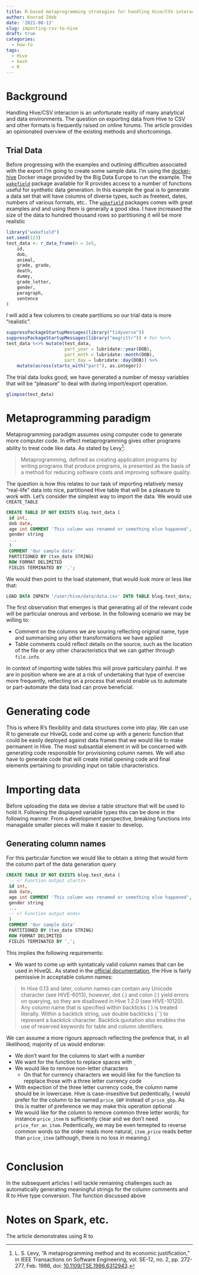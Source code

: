 ```yaml
---
title: R-based metaprogramming strategies for handling Hive/CSV interaction (Part I, imports)
author: Konrad Zdeb
date: '2021-08-13'
slug: importing-csv-to-hive
draft: true
categories:
  - how-to
tags:
  - Hive
  - bash
  - R
---
```


# Background

Handling Hive/CSV interacion is an unfortunate reality of many analytical and data environments. The question on exporting data from Hive to CSV and other formats is frequently raised on online forums. The article provides an opinionated overview of the existing methods and shortcomings. 

## Trial Data

Before progressing with the examples and outlining difficulties associated with the export I'm going to create some sample data. I'm using the [docker-hive](https://github.com/big-data-europe/docker-hive) Docker image provided by the Big Data Europe to run the example. The [`wakefield`](https://github.com/trinker/wakefield) package available for R provides access to a number of functions useful for synthetic data generation. In this example the goal is to generate a data set that will have columns of diverse types, such as freetext, dates, numbers of various formats, etc.. The [`wakefield`](https://github.com/trinker/wakefield) packages comes with great examples and and using them is generally a good idea. I have increased the size of the data to hundred thousand rows so partitioning it will be more realistic

```r
library("wakefield")
set.seed(123)
test_data <- r_data_frame(n = 1e5,
    id,
    dob,
    animal,
    grade, grade,
    death,
    dummy,
    grade_letter,
    gender,
    paragraph,
    sentence
)
```

I will add a few columns to create partitions so our trial data is more "realistic".

```r
suppressPackageStartupMessages(library("tidyverse"))
suppressPackageStartupMessages(library("magrittr")) # For %<>%
test_data %<>% mutate(test_data, 
                      part_year = lubridate::year(DOB),
                      part_mnth = lubridate::month(DOB),
                      part_day = lubridate::day(DOB)) %>%
    mutate(across(starts_with("part"), as.integer))
```


The trial data looks good; we have generated a number of messy variables that will be "pleasure" to deal with during import/export operation.

```r
glimpse(test_data)
```

# Metaprogramming paradigm

Metaprogramming paradigm assumes using computer code to generate more computer code. In effect metaprogramming gives other programs ability to treat code like data. As stated by Levy^[L. S. Levy, "A metaprogramming method and its economic justification," in IEEE Transactions on Software Engineering, vol. SE-12, no. 2, pp. 272-277, Feb. 1986, doi: [10.1109/TSE.1986.6312943](https://doi.org/10.1109/TSE.1986.6312943).]:

> Metaprogramming, defined as creating application programs by writing programs that produce programs, is presented as the basis of a method for reducing software costs and improving software quality.

The question is how this relates to our task of importing relatively messy "real-life" data into nice, partitioned Hive table that will be a pleasure to work with. Let's consider the simplest way to import the data. We would use `CREATE_TABLE`

```sql
CREATE TABLE IF NOT EXISTS blog.test_data (
 id int,
 dob date,
 age int COMMENT 'This column was renamed or something else happened',
 gender string
 ...
 )
 COMMENT 'Our sample data'
 PARTITIONED BY (txn_date STRING)
 ROW FORMAT DELIMITED
 FIELDS TERMINATED BY ',';
```

We would then point to the load statement, that would look more or less like that:

```sql
LOAD DATA INPATH '/user/hive/data/data.csv' INTO TABLE blog.test_data;
```

The first observation that emerges is that generating all of the relevant code will be particular onerous and verbose. In the following scenario we may be willing to:

- Comment on the columns we are souring reflecting original name, type and summarising any other transformations we have applied
- Table comments could reflect details on the source, such as the location of the file or any other characteristics that we can gather through `file.info`.

In  context of importing wide tables this will prove particulary painful. If we are in position where we are at a risk of undertaking that type of exercise more frequently, reflecting on a process that would enable us to automate or part-automate the data load can prove beneficial. 

# Generating code

This is where R's flexibility and data structures come into play. We can use R to generate our HiveQL code and come up with a generic function that could be easily deployed against data frames that we would like to make permanent in Hive. The most subsantial element in will be concerned with generating code responsible for provisioning column names. We will also have to generate code that will create initial opening code and final elements pertaining to providing input on table characteristics.

# Importing data

Before uploading the data we devise a table structure that will be used to hold it. Following the displayed variable types this can be done in the following manner. From a development perspective, breaking functions into managable smaller pieces will make it easier to develop.  

## Generating column names

For this particular function we would like to obtain a string that would form the column part of the data generation query

```sql
CREATE TABLE IF NOT EXISTS blog.test_data (
 -- <! Function output starts>
 id int,
 dob date,
 age int COMMENT 'This column was renamed or something else happened',
 gender string
 ...
 -- <! Function output ends>
 )
 COMMENT 'Our sample data'
 PARTITIONED BY (txn_date STRING)
 ROW FORMAT DELIMITED
 FIELDS TERMINATED BY ',';
```


This implies the following requirements:

- We want to come up with syntaticaly valid column names that can be used in HiveQL. As stated in the [official documentation](https://cwiki.apache.org/confluence/display/hive/languagemanual+ddl), the Hive is fairly pemissive in acceptable column names:

> In Hive 0.13 and later, column names can contain any Unicode character (see HIVE-6013), however, dot (.) and colon (:) yield errors on querying, so they are disallowed in Hive 1.2.0 (see HIVE-10120). Any column name that is specified within backticks (\`) is treated literally. Within a backtick string, use double backticks (\`\`) to represent a backtick character. Backtick quotation also enables the use of reserved keywords for table and column identifiers.

We can assume a more rigours approach reflecting the prefence that, in all likelihood, majority of us would endorse:

- We don't want for the columns to start with a number
- We want for the function to replace spaces with `_`
- We would like to remove non-letter characters
  - On that for currency characters we would like for the function to repplace those with a three letter currency code
- With expection of the three letter currency code, the column name should be in lowercase. Hive is case-insesitive but pedentically, I would prefer for the column to be named `price_GBP` instead of `price_gbp`. As this is matter of preference we may make this operation optional
- We would like for the column to remove common three letter words; for instance `price_item` is sufficiently clear and we don't need `price_for_an_item`. Pedentically, we may be even temepted to reverse common words so the order reads more natural, `item_price` reads better than `price_item` (although, there is no loss in meaning.)

```r
```


# Conclusion

In the subsequent articles I will tackle remaining challenges such as automatically generating meaningful strings for the column comments and R to Hive type conversion. The function discussed above

# Notes on Spark, etc.

The article demonstrates using R to 

